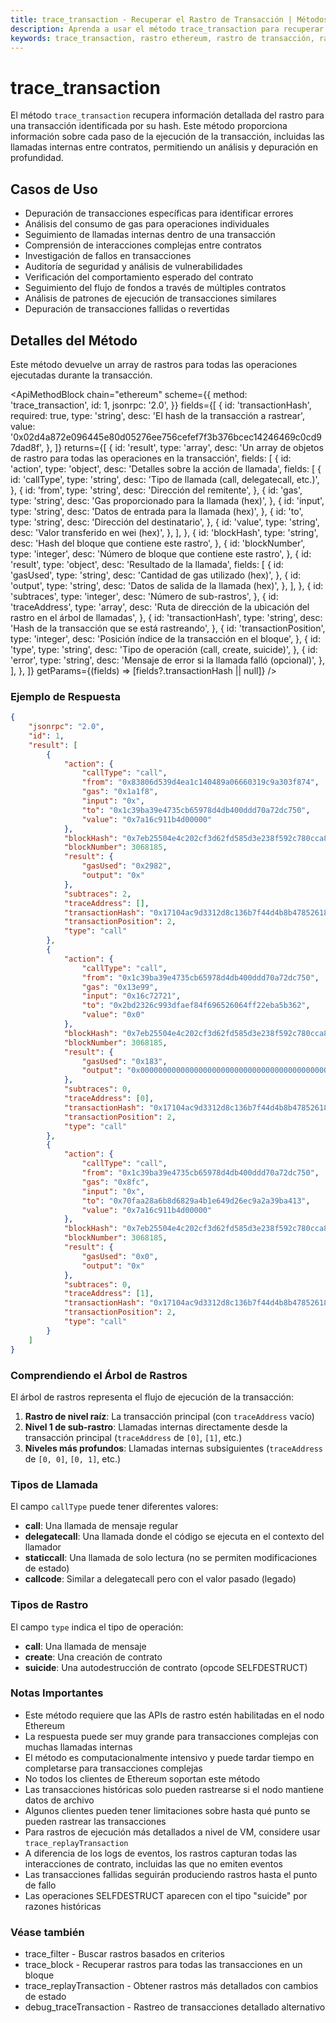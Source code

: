 ```yaml
---
title: trace_transaction - Recuperar el Rastro de Transacción | Métodos de la API de Ethereum
description: Aprenda a usar el método trace_transaction para recuperar información detallada del rastro de ejecución para una transacción específica mediante su hash.
keywords: trace_transaction, rastro ethereum, rastro de transacción, rastro de ejecución, depuración de contratos inteligentes, llamadas internas
---
```


# trace_transaction

El método `trace_transaction` recupera información detallada del rastro para una transacción identificada por su hash. Este método proporciona información sobre cada paso de la ejecución de la transacción, incluidas las llamadas internas entre contratos, permitiendo un análisis y depuración en profundidad.

## Casos de Uso

- Depuración de transacciones específicas para identificar errores
- Análisis del consumo de gas para operaciones individuales
- Seguimiento de llamadas internas dentro de una transacción
- Comprensión de interacciones complejas entre contratos
- Investigación de fallos en transacciones
- Auditoría de seguridad y análisis de vulnerabilidades
- Verificación del comportamiento esperado del contrato
- Seguimiento del flujo de fondos a través de múltiples contratos
- Análisis de patrones de ejecución de transacciones similares
- Depuración de transacciones fallidas o revertidas

## Detalles del Método

Este método devuelve un array de rastros para todas las operaciones ejecutadas durante la transacción.

<ApiMethodBlock
	chain="ethereum"
	scheme={{
		method: 'trace_transaction',
		id: 1,
		jsonrpc: '2.0',
	}}
	fields={[
		{
			id: 'transactionHash',
			required: true,
			type: 'string',
			desc: 'El hash de la transacción a rastrear',
			value: '0x02d4a872e096445e80d05276ee756cefef7f3b376bcec14246469c0cd97dad8f',
		},
	]}
	returns={[
		{
			id: 'result',
			type: 'array',
			desc: 'Un array de objetos de rastro para todas las operaciones en la transacción',
			fields: [
				{
					id: 'action',
					type: 'object',
					desc: 'Detalles sobre la acción de llamada',
					fields: [
						{
							id: 'callType',
							type: 'string',
							desc: 'Tipo de llamada (call, delegatecall, etc.)',
						},
						{
							id: 'from',
							type: 'string',
							desc: 'Dirección del remitente',
						},
						{
							id: 'gas',
							type: 'string',
							desc: 'Gas proporcionado para la llamada (hex)',
						},
						{
							id: 'input',
							type: 'string',
							desc: 'Datos de entrada para la llamada (hex)',
						},
						{
							id: 'to',
							type: 'string',
							desc: 'Dirección del destinatario',
						},
						{
							id: 'value',
							type: 'string',
							desc: 'Valor transferido en wei (hex)',
						},
					],
				},
				{
					id: 'blockHash',
					type: 'string',
					desc: 'Hash del bloque que contiene este rastro',
				},
				{
					id: 'blockNumber',
					type: 'integer',
					desc: 'Número de bloque que contiene este rastro',
				},
				{
					id: 'result',
					type: 'object',
					desc: 'Resultado de la llamada',
					fields: [
						{
							id: 'gasUsed',
							type: 'string',
							desc: 'Cantidad de gas utilizado (hex)',
						},
						{
							id: 'output',
							type: 'string',
							desc: 'Datos de salida de la llamada (hex)',
						},
					],
				},
				{
					id: 'subtraces',
					type: 'integer',
					desc: 'Número de sub-rastros',
				},
				{
					id: 'traceAddress',
					type: 'array',
					desc: 'Ruta de dirección de la ubicación del rastro en el árbol de llamadas',
				},
				{
					id: 'transactionHash',
					type: 'string',
					desc: 'Hash de la transacción que se está rastreando',
				},
				{
					id: 'transactionPosition',
					type: 'integer',
					desc: 'Posición índice de la transacción en el bloque',
				},
				{
					id: 'type',
					type: 'string',
					desc: 'Tipo de operación (call, create, suicide)',
				},
				{
					id: 'error',
					type: 'string',
					desc: 'Mensaje de error si la llamada falló (opcional)',
				},
			],
		},
	]}
	getParams={(fields) => [fields?.transactionHash || null]}
/>

### Ejemplo de Respuesta

```json
{
	"jsonrpc": "2.0",
	"id": 1,
	"result": [
		{
			"action": {
				"callType": "call",
				"from": "0x83806d539d4ea1c140489a06660319c9a303f874",
				"gas": "0x1a1f8",
				"input": "0x",
				"to": "0x1c39ba39e4735cb65978d4db400ddd70a72dc750",
				"value": "0x7a16c911b4d00000"
			},
			"blockHash": "0x7eb25504e4c202cf3d62fd585d3e238f592c780cca82dacb2ed3cb5b38883add",
			"blockNumber": 3068185,
			"result": {
				"gasUsed": "0x2982",
				"output": "0x"
			},
			"subtraces": 2,
			"traceAddress": [],
			"transactionHash": "0x17104ac9d3312d8c136b7f44d4b8b47852618065ebfa534bd2d3b5ef218ca1f3",
			"transactionPosition": 2,
			"type": "call"
		},
		{
			"action": {
				"callType": "call",
				"from": "0x1c39ba39e4735cb65978d4db400ddd70a72dc750",
				"gas": "0x13e99",
				"input": "0x16c72721",
				"to": "0x2bd2326c993dfaef84f696526064ff22eba5b362",
				"value": "0x0"
			},
			"blockHash": "0x7eb25504e4c202cf3d62fd585d3e238f592c780cca82dacb2ed3cb5b38883add",
			"blockNumber": 3068185,
			"result": {
				"gasUsed": "0x183",
				"output": "0x0000000000000000000000000000000000000000000000000000000000000001"
			},
			"subtraces": 0,
			"traceAddress": [0],
			"transactionHash": "0x17104ac9d3312d8c136b7f44d4b8b47852618065ebfa534bd2d3b5ef218ca1f3",
			"transactionPosition": 2,
			"type": "call"
		},
		{
			"action": {
				"callType": "call",
				"from": "0x1c39ba39e4735cb65978d4db400ddd70a72dc750",
				"gas": "0x8fc",
				"input": "0x",
				"to": "0x70faa28a6b8d6829a4b1e649d26ec9a2a39ba413",
				"value": "0x7a16c911b4d00000"
			},
			"blockHash": "0x7eb25504e4c202cf3d62fd585d3e238f592c780cca82dacb2ed3cb5b38883add",
			"blockNumber": 3068185,
			"result": {
				"gasUsed": "0x0",
				"output": "0x"
			},
			"subtraces": 0,
			"traceAddress": [1],
			"transactionHash": "0x17104ac9d3312d8c136b7f44d4b8b47852618065ebfa534bd2d3b5ef218ca1f3",
			"transactionPosition": 2,
			"type": "call"
		}
	]
}
```

### Comprendiendo el Árbol de Rastros

El árbol de rastros representa el flujo de ejecución de la transacción:

1. **Rastro de nivel raíz**: La transacción principal (con `traceAddress` vacío)
2. **Nivel 1 de sub-rastro**: Llamadas internas directamente desde la transacción principal (`traceAddress` de `[0]`, `[1]`, etc.)
3. **Niveles más profundos**: Llamadas internas subsiguientes (`traceAddress` de `[0, 0]`, `[0, 1]`, etc.)

### Tipos de Llamada

El campo `callType` puede tener diferentes valores:

- **call**: Una llamada de mensaje regular
- **delegatecall**: Una llamada donde el código se ejecuta en el contexto del llamador
- **staticcall**: Una llamada de solo lectura (no se permiten modificaciones de estado)
- **callcode**: Similar a delegatecall pero con el valor pasado (legado)

### Tipos de Rastro

El campo `type` indica el tipo de operación:

- **call**: Una llamada de mensaje
- **create**: Una creación de contrato
- **suicide**: Una autodestrucción de contrato (opcode SELFDESTRUCT)

### Notas Importantes

- Este método requiere que las APIs de rastro estén habilitadas en el nodo Ethereum
- La respuesta puede ser muy grande para transacciones complejas con muchas llamadas internas
- El método es computacionalmente intensivo y puede tardar tiempo en completarse para transacciones complejas
- No todos los clientes de Ethereum soportan este método
- Las transacciones históricas solo pueden rastrearse si el nodo mantiene datos de archivo
- Algunos clientes pueden tener limitaciones sobre hasta qué punto se pueden rastrear las transacciones
- Para rastros de ejecución más detallados a nivel de VM, considere usar `trace_replayTransaction`
- A diferencia de los logs de eventos, los rastros capturan todas las interacciones de contrato, incluidas las que no emiten eventos
- Las transacciones fallidas seguirán produciendo rastros hasta el punto de fallo
- Las operaciones SELFDESTRUCT aparecen con el tipo "suicide" por razones históricas

### Véase también

- <Link to="/docs/ethereum/trace-methods/trace_filter" title="Filtrar y buscar rastros de transacciones a través de bloques">trace_filter</Link> - Buscar rastros basados en criterios
- <Link to="/docs/ethereum/trace-methods/trace_block" title="Obtener rastros de ejecución para todas las transacciones en un bloque">trace_block</Link> - Recuperar rastros para todas las transacciones en un bloque
- <Link to="/docs/ethereum/trace-methods/trace_replayTransaction" title="Reproducir transacción con rastreo de VM y cambios de estado">trace_replayTransaction</Link> - Obtener rastros más detallados con cambios de estado
- <Link to="/docs/ethereum/debug-methods/debug_traceTransaction" title="Obtener detalles de ejecución de bajo nivel de EVM para una transacción">debug_traceTransaction</Link> - Rastreo de transacciones detallado alternativo
